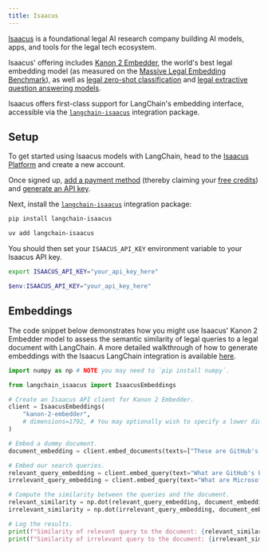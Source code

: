 ```yaml
---
title: Isaacus
---
```


[Isaacus](https://isaacus.com/) is a foundational legal AI research company building AI models, apps, and tools for the legal tech ecosystem.

Isaacus' offering includes [Kanon 2 Embedder](https://isaacus.com/blog/introducing-kanon-2-embedder), the world's best legal embedding model (as measured on the [Massive Legal Embedding Benchmark](https://isaacus.com/blog/introducing-mleb)), as well as [legal zero-shot classification](https://docs.isaacus.com/models/introduction#universal-classification) and [legal extractive question answering models](https://docs.isaacus.com/models/introduction#answer-extraction).

Isaacus offers first-class support for LangChain's embedding interface, accessible via the [`langchain-isaacus`](https://pypi.org/project/langchain-isaacus/) integration package.

## Setup
To get started using Isaacus models with LangChain, head to the [Isaacus Platform](https://platform.isaacus.com/accounts/signup/) and create a new account.

Once signed up, [add a payment method](https://platform.isaacus.com/billing/) (thereby claiming your [free credits](https://docs.isaacus.com/pricing/credits)) and [generate an API key](https://platform.isaacus.com/users/api-keys/).

Next, install the [`langchain-isaacus`](https://pypi.org/project/langchain-isaacus/) integration package:
<CodeGroup>
```bash pip
pip install langchain-isaacus
```

```bash uv
uv add langchain-isaacus
```
</CodeGroup>

You should then set your `ISAACUS_API_KEY` environment variable to your Isaacus API key.
<CodeGroup>
```bash bash
export ISAACUS_API_KEY="your_api_key_here"
```
```powershell powershell
$env:ISAACUS_API_KEY="your_api_key_here"
```
</CodeGroup>

## Embeddings
The code snippet below demonstrates how you might use Isaacus' Kanon 2 Embedder model to assess the semantic similarity of legal queries to a legal document with LangChain. A more detailed walkthrough of how to generate embeddings with the Isaacus LangChain integration is available [here](/oss/integrations/text_embedding/isaacus).

```python
import numpy as np # NOTE you may need to `pip install numpy`.

from langchain_isaacus import IsaacusEmbeddings

# Create an Isaacus API client for Kanon 2 Embedder.
client = IsaacusEmbeddings(
    "kanon-2-embedder",
    # dimensions=1792, # You may optionally wish to specify a lower dimension.
)

# Embed a dummy document.
document_embedding = client.embed_documents(texts=["These are GitHub's billing polices."])[0]

# Embed our search queries.
relevant_query_embedding = client.embed_query(text="What are GitHub's billing policies?")
irrelevant_query_embedding = client.embed_query(text="What are Microsoft's billing policies?")

# Compute the similarity between the queries and the document.
relevant_similarity = np.dot(relevant_query_embedding, document_embedding)
irrelevant_similarity = np.dot(irrelevant_query_embedding, document_embedding)

# Log the results.
print(f"Similarity of relevant query to the document: {relevant_similarity * 100:.2f}")
print(f"Similarity of irrelevant query to the document: {irrelevant_similarity * 100:.2f}")
```
